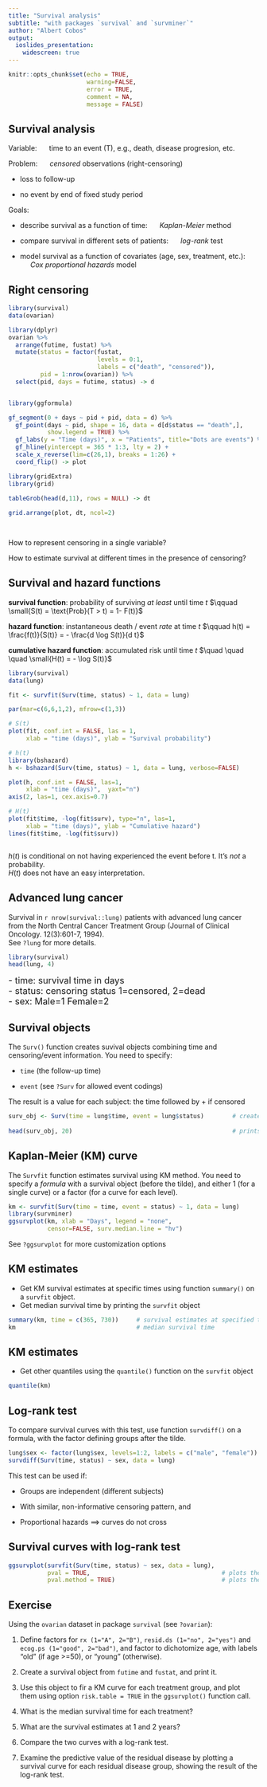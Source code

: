 ```yaml
---
title: "Survival analysis"
subtitle: "with packages `survival` and `survminer`"
author: "Albert Cobos"
output: 
  ioslides_presentation:
    widescreen: true
---
```


```r
knitr::opts_chunk$set(echo = TRUE, 
                      warning=FALSE, 
                      error = TRUE,
                      comment = NA,
                      message = FALSE)
```

## Survival analysis

Variable: $\quad$ time to an event (T), e.g., death, disease progresion, etc.

Problem: $\quad$ _censored_ observations (right-censoring)

- loss to follow-up 

- no event by end of fixed study period

Goals:  

- describe survival as a function of time: $\quad$ _Kaplan-Meier_ method

- compare survival in different sets of patients: $\quad$  _log-rank_ test

- model survival as a function of covariates (age, sex, treatment, etc.):  
$\quad$ _Cox proportional hazards_ model


## Right censoring {.smaller}

```r
library(survival)
data(ovarian)

library(dplyr)
ovarian %>%
  arrange(futime, fustat) %>%
  mutate(status = factor(fustat,
                         levels = 0:1,
                         labels = c("death", "censored")),
         pid = 1:nrow(ovarian)) %>%
  select(pid, days = futime, status) -> d


library(ggformula)

gf_segment(0 + days ~ pid + pid, data = d) %>%
  gf_point(days ~ pid, shape = 16, data = d[d$status == "death",],
           show.legend = TRUE) %>%
  gf_labs(y = "Time (days)", x = "Patients", title="Dots are events") %>%
  gf_hline(yintercept = 365 * 1:3, lty = 2) +
  scale_x_reverse(lim=c(26,1), breaks = 1:26) +
  coord_flip() -> plot

library(gridExtra)
library(grid)

tableGrob(head(d,11), rows = NULL) -> dt
            
grid.arrange(plot, dt, ncol=2)

  
```


How to represent censoring in a single variable?

How to estimate survival at different times in the presence of censoring?


## Survival and hazard functions {.smaller}

__survival function__: probability of surviving _at least_ until time $t$ $\qquad \small{S(t) = \text{Prob}(T > t) = 1- F(t)}$

__hazard function__: instantaneous death / event _rate_ at time $t$  $\qquad h(t) = \frac{f(t)}{S(t)} = - \frac{d \log S(t)}{d t}$

__cumulative hazard function__:  accumulated risk until time $t$ $\quad \quad \quad \small{H(t) = - \log S(t)}$


```r

library(survival)
data(lung)

fit <- survfit(Surv(time, status) ~ 1, data = lung)

par(mar=c(6,6,1,2), mfrow=c(1,3))

# S(t)
plot(fit, conf.int = FALSE, las = 1, 
     xlab = "time (days)", ylab = "Survival probability")

# h(t)
library(bshazard)
h <- bshazard(Surv(time, status) ~ 1, data = lung, verbose=FALSE)

plot(h, conf.int = FALSE, las=1,
     xlab = "time (days)",  yaxt="n")
axis(2, las=1, cex.axis=0.7)

# H(t)
plot(fit$time, -log(fit$surv), type="n", las=1,
     xlab = "time (days)", ylab = "Cumulative hazard")
lines(fit$time, -log(fit$surv))



```

$h(t)$ is conditional on not having experienced the event before t. It's _not_ a probability.  
$H(t)$ does not have an easy interpretation.



## Advanced lung cancer

Survival in `r nrow(survival::lung)` patients with advanced lung cancer from the North Central Cancer Treatment Group (Journal of Clinical Oncology. 12(3):601-7, 1994).  
See `?lung` for more details.

```r

library(survival)
head(lung, 4)

```

<font size="4">
- time: survival time in days  
- status: censoring status 1=censored, 2=dead  
- sex: Male=1 Female=2  
</font>


## Survival objects {.smaller}

The `Surv()` function creates suvival objects combining time and censoring/event information. You need to specify:

- `time`  (the follow-up time) 

- `event` (see `?Surv` for allowed event codings)

The result is a value for each subject: the time followed by + if censored


```r

surv_obj <- Surv(time = lung$time, event = lung$status)        # creates a survival object
                                                               
head(surv_obj, 20)                                             # prints first 20 values                    

```



## Kaplan-Meier (KM) curve {.smaller}

The `Survfit` function estimates survival using KM method. You need to specify a _formula_ with a survival object (before the tilde), and either 1 (for a single curve) or a factor (for a curve for each level).

```r

km <- survfit(Surv(time = time, event = status) ~ 1, data = lung)           # KM estimation
library(survminer)
ggsurvplot(km, xlab = "Days", legend = "none",                              # plots  survfit objects
           censor=FALSE, surv.median.line = "hv")     

```

See `?ggsurvplot` for more customization options

## KM estimates {.smaller}

- Get KM survival estimates at specific times using function `summary()` on a `survfit` object.
- Get median survival time by printing the `survfit` object  

```r

summary(km, time = c(365, 730))     # survival estimates at specified times
km                                  # median survival time

```

## KM estimates {.smaller}

- Get other quantiles using the `quantile()` function on the `survfit` object  

```r

quantile(km)

```



## Log-rank test {.smaller}

To compare survival curves with this test, use function `survdiff()` on a formula, with the factor defining groups after the tilde.

```r
lung$sex <- factor(lung$sex, levels=1:2, labels = c("male", "female"))     # define factor for sex 
survdiff(Surv(time, status) ~ sex, data = lung)                            # note formula

```

This test can be used if:

- Groups are independent (different subjects)

- With similar, non-informative censoring pattern, and

- Proportional hazards $\implies$ curves do not cross

## Survival curves with log-rank test {.smaller}

```r

ggsurvplot(survfit(Surv(time, status) ~ sex, data = lung),
           pval = TRUE,                                     # plots the p-value
           pval.method = TRUE)                              # plots the method (test)

```




## Exercise {.smaller}

Using the `ovarian` dataset in package `survival` (see `?ovarian`):

1. Define factors for `rx (1="A", 2="B")`, `resid.ds (1="no", 2="yes")` and `ecog.ps (1="good", 2="bad")`, and factor to dichotomize age, with labels "old" (if age >=50), or "young" (otherwise).

1. Create a survival object from `futime` and `fustat`, and print it.

1. Use this object to fir a KM curve for each treatment group, and plot them using option `risk.table = TRUE` in the `ggsurvplot()` function call.

1. What is the median survival time for each treatment?

1. What are the survival estimates at 1 and 2 years?

1. Compare the two curves with a log-rank test.

1. Examine the predictive value of the residual disease by plotting a survival curve for each residual disease group, showing the result of the log-rank test.




